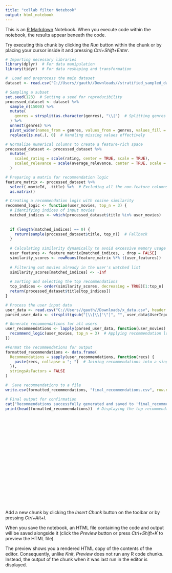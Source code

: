 ---
title: "collab filter Notebook"
output: html_notebook
---

This is an [R Markdown](http://rmarkdown.rstudio.com) Notebook. When you execute code within the notebook, the results appear beneath the code. 

Try executing this chunk by clicking the *Run* button within the chunk or by placing your cursor inside it and pressing *Ctrl+Shift+Enter*. 



```{r}
# Importing necessary libraries
library(dplyr)  # For data manipulation
library(tidyr)  # For data reshaping and transformation

#  Load and preprocess the main dataset
dataset <- read.csv("C://Users//gauth//Downloads//stratified_sampled_data.csv")  # Stratified sampled data

# Sampling a subset 
set.seed(123)  # Setting a seed for reproducibility
processed_dataset <- dataset %>%
  sample_n(15000) %>%  
  mutate(
    genres = strsplit(as.character(genres), "\\|")  # Splitting genres for one-hot encoding
  ) %>%
  unnest(genres) %>%
  pivot_wider(names_from = genres, values_from = genres, values_fill = 0, values_fn = ~1) %>%
  replace(is.na(.), 0)  # Handling missing values effectively

# Normalize numerical columns to create a feature-rich space
processed_dataset <- processed_dataset %>%
  mutate(
    scaled_rating = scale(rating, center = TRUE, scale = TRUE),
    scaled_relevance = scale(average_relevance, center = TRUE, scale = TRUE)
  )

# Preparing a matrix for recommendation logic
feature_matrix <- processed_dataset %>%
  select(-movieId, -title) %>%  # Excluding all the non-feature columns
  as.matrix()

# Creating a recommendation logic with cosine similarity
recommend_logic <- function(user_movies, top_n = 3) {
  # Identifying indices of input movies
  matched_indices <- which(processed_dataset$title %in% user_movies)
  
  
  if (length(matched_indices) == 0) {
    return(sample(processed_dataset$title, top_n))  # Fallback 
  }
  
  # Calculating similarity dynamically to avoid excessive memory usage
  user_features <- feature_matrix[matched_indices, , drop = FALSE]
  similarity_scores <- rowMeans(feature_matrix %*% t(user_features))
  
  # Filtering out movies already in the user's watched list
  similarity_scores[matched_indices] <- -Inf
  
  # Sorting and selecting the top recommendations
  top_indices <- order(similarity_scores, decreasing = TRUE)[1:top_n]
  return(processed_dataset$title[top_indices])
}

# Process the user input data
user_data <- read.csv("C://Users//gauth//Downloads/x_data.csv", header = FALSE, col.names = "UserInput")  # Loading user data
parsed_user_data <- strsplit(gsub("[\\[\\]'\"]", "", user_data$UserInput), ",\\s*")  # Cleaning and parsing movie titles

# Generate recommendations for all users
user_recommendations <- lapply(parsed_user_data, function(user_movies) {
  recommend_logic(user_movies, top_n = 3)  # Applying recommendation logic
})

#Format the recommendations for output
formatted_recommendations <- data.frame(
  Recommendations = sapply(user_recommendations, function(recs) {
    paste(recs, collapse = "; ")  # Joining recommendations into a single string
  }),
  stringsAsFactors = FALSE
)

#  Save recommendations to a file
write.csv(formatted_recommendations, "final_recommendations.csv", row.names = FALSE, quote = TRUE)

# Final output for confirmation
cat("Recommendations successfully generated and saved to 'final_recommendations.csv'.")
print(head(formatted_recommendations))  # Displaying the top recommendations

```


```{r}
```


```{r}
```


```{r}
```


```{r}
```


```{r}
```


```{r}
```


```{r}
```


```{r}
```


```{r}
```


```{r}
```


```{r}
```


```{r}
```


```{r}
```


```{r}
```


```{r}
```


```{r}
```


```{r}
```


```{r}
```


```{r}
```


```{r}
```


```{r}
```



Add a new chunk by clicking the *Insert Chunk* button on the toolbar or by pressing *Ctrl+Alt+I*.

When you save the notebook, an HTML file containing the code and output will be saved alongside it (click the *Preview* button or press *Ctrl+Shift+K* to preview the HTML file).

The preview shows you a rendered HTML copy of the contents of the editor. Consequently, unlike *Knit*, *Preview* does not run any R code chunks. Instead, the output of the chunk when it was last run in the editor is displayed.

